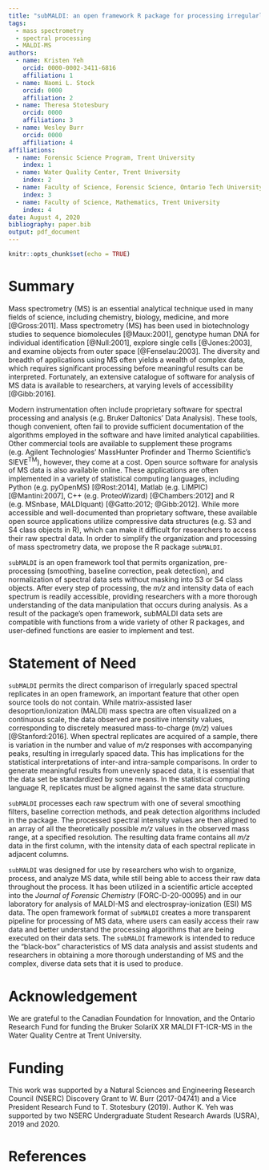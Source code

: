 ```yaml
---
title: "subMALDI: an open framework R package for processing irregularly-spaced mass spectrometry data"
tags:
  - mass spectrometry
  - spectral processing
  - MALDI-MS
authors: 
  - name: Kristen Yeh
    orcid: 0000-0002-3411-6816
    affiliation: 1
  - name: Naomi L. Stock
    orcid: 0000
    affiliation: 2
  - name: Theresa Stotesbury
    orcid: 0000
    affiliation: 3
  - name: Wesley Burr
    orcid: 0000
    affiliation: 4
affiliations:
  - name: Forensic Science Program, Trent University
    index: 1
  - name: Water Quality Center, Trent University
    index: 2
  - name: Faculty of Science, Forensic Science, Ontario Tech University
    index: 3
  - name: Faculty of Science, Mathematics, Trent University
    index: 4
date: August 4, 2020
bibliography: paper.bib
output: pdf_document
---
```


```r
knitr::opts_chunk$set(echo = TRUE)
```

# Summary

Mass spectrometry (MS) is an essential analytical technique used in many fields of science, including chemistry, biology, medicine, and more [@Gross:2011]. Mass spectrometry (MS) has been used in biotechnology studies to sequence biomolecules [@Maux:2001], genotype human DNA for individual identification [@Null:2001], explore single cells [@Jones:2003], and examine objects from outer space [@Fenselau:2003]. The diversity and breadth of applications using MS often yields a wealth of complex data, which requires significant processing before meaningful results can be interpreted. Fortunately, an extensive catalogue of software for analysis of MS data is available to researchers, at varying levels of accessibility [@Gibb:2016].

Modern instrumentation often include proprietary software for spectral processing and analysis (e.g. Bruker Daltonics’ Data Analysis). These tools, though convenient, often fail to provide sufficient documentation of the algorithms employed in the software and have limited analytical capabilities. Other commercial tools are available to supplement these programs (e.g. Agilent Technologies’ MassHunter Profinder and Thermo Scientific’s SIEVE^TM^), however, they come at a cost.  Open source software for analysis of MS data is also available online. These applications are often implemented in a variety of statistical computing languages, including Python (e.g. pyOpenMS) [@Rost:2014], Matlab (e.g. LIMPIC) [@Mantini:2007], C++ (e.g. ProteoWizard) [@Chambers:2012] and R (e.g. MSnbase, MALDIquant) [@Gatto:2012; @Gibb:2012]. While more accessible and well-documented than proprietary software, these available open source applications utilize compressive data structures (e.g. S3 and S4 class objects in R), which can make it difficult for researchers to access their raw spectral data. In order to simplify the organization and processing of mass spectrometry data, we propose the R package `subMALDI`.

`subMALDI` is an open framework tool that permits organization, pre-processing (smoothing, baseline correction, peak detection), and normalization of spectral data sets without masking into S3 or S4 class objects. After every step of processing, the *m/z* and intensity data of each spectrum is readily accessible, providing researchers with a more thorough understanding of the data manipulation that occurs during analysis. As a result of the package's open framework, subMALDI data sets are compatible with functions from a wide variety of other R packages, and user-defined functions are easier to implement and test.

# Statement of Need

`subMALDI` permits the direct comparison of irregularly spaced spectral replicates in an open framework, an important feature that other open source tools do not contain. While matrix-assisted laser desoprtion/ionization (MALDI) mass spectra are often visualized on a continuous scale, the data observed are positive intensity values, corresponding to discretely measured mass-to-charge (*m/z*) values [@Stanford:2016]. When spectral replicates are acquired of a sample, there is variation in the number and value of *m/z* responses with accompanying peaks, resulting in irregularly spaced data. This has implications for the statistical interpretations of inter-and intra-sample comparisons. In order to generate meaningful results from unevenly spaced data, it is essential that the data set be standardized by some means. In the statistical computing language R, replicates must be aligned against the same data structure. 

`subMALDI` processes each raw spectrum with one of several smoothing filters, baseline correction methods, and peak detection algorithms included in the package. The processed spectral intensity values are then aligned to an array of all the theoretically possible *m/z* values in the observed mass range, at a specified resolution. The resulting data frame contains all *m/z* data in the first column, with the intensity data of each spectral replicate in adjacent columns.

`subMALDI` was designed for use by researchers who wish to organize, process, and analyze MS data, while still being able to access their raw data throughout the process. It has been utilized in a scientific article accepted into the *Journal of Forensic Chemistry* (FORC-D-20-00095) and in our laboratory for analysis of MALDI-MS and electrospray-ionization (ESI) MS data. The open framework format of `subMALDI` creates a more transparent pipeline for processing of MS data, where users can easily access their raw data and better understand the processing algorithms that are being executed on their data sets. The `subMALDI` framework is intended to reduce the "black-box" characteristics of MS data analysis and assist students and researchers in obtaining a more thorough understanding of MS and the complex, diverse data sets that it is used to produce.

# Acknowledgement

We are grateful to the Canadian Foundation for Innovation, and the Ontario Research Fund for funding the Bruker SolariX XR MALDI FT-ICR-MS in the Water Quality Centre at Trent University.

# Funding

This work was supported by a Natural Sciences and Engineering Research Council (NSERC) Discovery Grant to W. Burr (2017-04741) and a Vice President Research Fund to T. Stotesbury (2019). Author K. Yeh was supported by two NSERC Undergraduate Student Research Awards (USRA), 2019 and 2020.

# References
